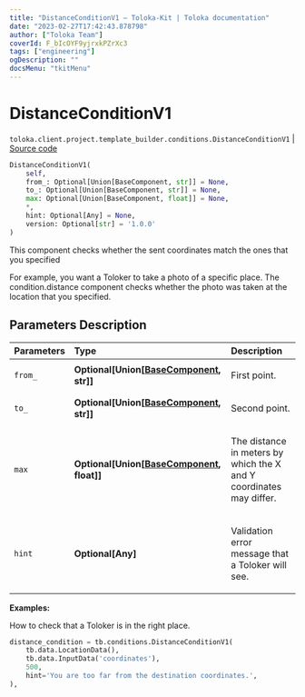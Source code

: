 ```yaml
---
title: "DistanceConditionV1 — Toloka-Kit | Toloka documentation"
date: "2023-02-27T17:42:43.878798"
author: ["Toloka Team"]
coverId: F_bIcOYF9yjrxkPZrXc3
tags: ["engineering"]
ogDescription: ""
docsMenu: "tkitMenu"
---
```


# DistanceConditionV1
`toloka.client.project.template_builder.conditions.DistanceConditionV1` | [Source code](https://github.com/Toloka/toloka-kit/blob/v1.1.4/src/client/project/template_builder/conditions.py#L93)

```python
DistanceConditionV1(
    self,
    from_: Optional[Union[BaseComponent, str]] = None,
    to_: Optional[Union[BaseComponent, str]] = None,
    max: Optional[Union[BaseComponent, float]] = None,
    *,
    hint: Optional[Any] = None,
    version: Optional[str] = '1.0.0'
)
```

This component checks whether the sent coordinates match the ones that you specified

For example, you want a Toloker to take a photo of a specific place. The condition.distance component checks whether
the photo was taken at the location that you specified.

## Parameters Description

| Parameters | Type | Description |
| :----------| :----| :-----------|
`from_`|**Optional\[Union\[[BaseComponent](/docs/toloka-kit/reference/toloka.client.project.template_builder.base.BaseComponent), str\]\]**|<p>First point.</p>
`to_`|**Optional\[Union\[[BaseComponent](/docs/toloka-kit/reference/toloka.client.project.template_builder.base.BaseComponent), str\]\]**|<p>Second point.</p>
`max`|**Optional\[Union\[[BaseComponent](/docs/toloka-kit/reference/toloka.client.project.template_builder.base.BaseComponent), float\]\]**|<p>The distance in meters by which the X and Y coordinates may differ.</p>
`hint`|**Optional\[Any\]**|<p>Validation error message that a Toloker will see.</p>

**Examples:**

How to check that a Toloker is in the right place.

```python
distance_condition = tb.conditions.DistanceConditionV1(
    tb.data.LocationData(),
    tb.data.InputData('coordinates'),
    500,
    hint='You are too far from the destination coordinates.',
),
```